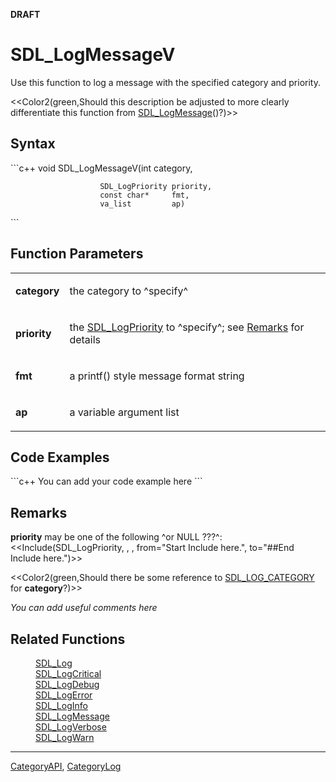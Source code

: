 <!-- pragma section-numbers off -->
<!-- pragma camelcase off -->
'''DRAFT'''

= SDL_LogMessageV =
Use this function to log a message with the specified category and priority.

<<Color2(green,Should this description be adjusted to more clearly differentiate this function from [[SDL_LogMessage]]()?)>>


== Syntax ==
```c++
void SDL_LogMessageV(int             category,
                     SDL_LogPriority priority,
                     const char*     fmt,
                     va_list         ap)
```

== Function Parameters ==
{|
|'''category'''
|the category to ^specify^
|-
|'''priority'''
|the [[SDL_LogPriority]] to ^specify^; see [[#Remarks|Remarks]] for details
|-
|'''fmt'''
|a printf() style message format string
|-
|'''ap'''
|a variable argument list
|}

== Code Examples ==
```c++
You can add your code example here
```

== Remarks ==
'''priority''' may be one of the following ^or NULL ???^:
<<Include(SDL_LogPriority, , , from="Start Include here.", to="##End Include here.")>>

<<Color2(green,Should there be some reference to [[SDL_LOG_CATEGORY]] for '''category'''?)>>

''You can add useful comments here''

== Related Functions ==
:[[SDL_Log]]
:[[SDL_LogCritical]]
:[[SDL_LogDebug]]
:[[SDL_LogError]]
:[[SDL_LogInfo]]
:[[SDL_LogMessage]]
:[[SDL_LogVerbose]]
:[[SDL_LogWarn]]

----
[[CategoryAPI]], [[CategoryLog]]
